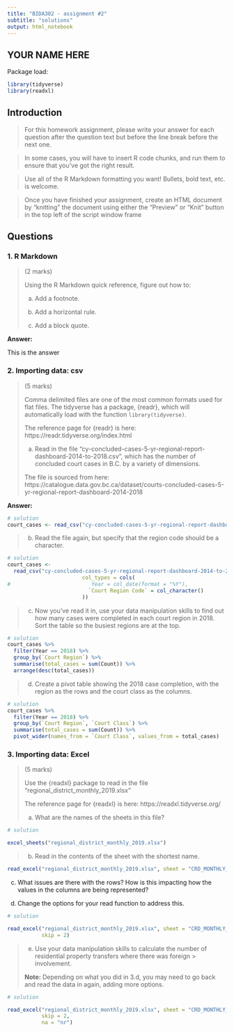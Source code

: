 ```yaml
---
title: "BIDA302 - assignment #2"
subtitle: "solutions"
output: html_notebook
---
```


## YOUR NAME HERE


Package load:
```r
library(tidyverse)
library(readxl)
```


## Introduction

> For this homework assignment, please write your answer for each question after the question text but before the line break before the next one.

> In some cases, you will have to insert R code chunks, and run them to ensure that you've got the right result.

> Use all of the R Markdown formatting you want! Bullets, bold text, etc. is welcome.

> Once you have finished your assignment, create an HTML document by "knitting" the document using either the "Preview" or "Knit" button in the top left of the script window frame


## Questions


### 1. R Markdown
> (2 marks)
>
> Using the R Markdown quick reference, figure out how to:
>
> a. Add a footnote.
>
> b. Add a horizontal rule.
>
> c. Add a block quote.


**Answer:**

This is the answer



### 2. Importing data: csv
> (5 marks)
>
> Comma delimited files are one of the most common formats used for flat files. The tidyverse has a package, {readr}, which will automatically load with the function `library(tidyverse)`.
>
> The reference page for {readr} is here: https://readr.tidyverse.org/index.html
>
>
> a. Read in the file "cy-concluded-cases-5-yr-regional-report-dashboard-2014-to-2018.csv", which has the number of concluded court cases in B.C. by a variety of dimensions.
> 
> The file is sourced from here: 
> https://catalogue.data.gov.bc.ca/dataset/courts-concluded-cases-5-yr-regional-report-dashboard-2014-2018


**Answer:**

```r
# solution
court_cases <- read_csv("cy-concluded-cases-5-yr-regional-report-dashboard-2014-to-2018.csv")
```

> b. Read the file again, but specify that the region code should be a character.

```r
# solution
court_cases <- 
  read_csv("cy-concluded-cases-5-yr-regional-report-dashboard-2014-to-2018.csv",
                        col_types = cols(
#                          Year = col_date(format = "%Y"),
                          `Court Region Code` = col_character()
                        ))
```


>c. Now you've read it in, use your data manipulation skills to find out how many cases were completed in each court region in 2018. Sort the table so the busiest regions are at the top.


```r
# solution
court_cases %>%
  filter(Year == 2018) %>%
  group_by(`Court Region`) %>%
  summarise(total_cases = sum(Count)) %>%
  arrange(desc(total_cases))
```

> d. Create a pivot table showing the 2018 case completion, with the region as the rows and the court class as the columns. 

```r
# solution
court_cases %>%
  filter(Year == 2018) %>%
  group_by(`Court Region`, `Court Class`) %>%
  summarise(total_cases = sum(Count)) %>%
  pivot_wider(names_from = `Court Class`, values_from = total_cases)
```


### 3. Importing data: Excel
> (5 marks)
>
> Use the {readxl} package to read in the file "regional_district_monthly_2019.xlsx" 
>
> The reference page for {readxl} is here: https://readxl.tidyverse.org/
>
>
>a. What are the names of the sheets in this file?

```r
# solution

excel_sheets("regional_district_monthly_2019.xlsx")

```

> b. Read in the contents of the sheet with the shortest name.

```r

read_excel("regional_district_monthly_2019.xlsx", sheet = "CRD_MONTHLY_2019")

```

c. What issues are there with the rows? How is this impacting how the values in the columns are being represented?

d. Change the options for your read function to address this.

```r
# solution

read_excel("regional_district_monthly_2019.xlsx", sheet = "CRD_MONTHLY_2019", 
           skip = 2)

```

> 
> e. Use your data manipulation skills to calculate the number of residential property transfers where there was foreign > involvement.
> 
> **Note:** Depending on what you did in 3.d, you may need to go back and read the data in again, adding more options.


```r
# solution

read_excel("regional_district_monthly_2019.xlsx", sheet = "CRD_MONTHLY_2019", 
           skip = 2,
           na = "nr")

```

